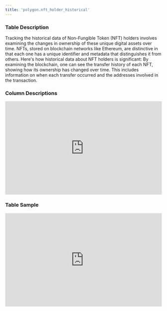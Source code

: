 ```yaml
---
title: 'polygon.nft_holder_historical'
---
```


### Table Description
Tracking the historical data of Non-Fungible Token (NFT) holders involves examining the changes in ownership of these unique digital assets over time. NFTs, stored on blockchain networks like Ethereum, are distinctive in that each one has a unique identifier and metadata that distinguishes it from others. Here's how historical data about NFT holders is significant: By examining the blockchain, one can see the transfer history of each NFT, showing how its ownership has changed over time. This includes information on when each transfer occurred and the addresses involved in the transaction.
### Column Descriptions

<div>
    <iframe
        src="http://127.0.0.1:3000/columns/polygon.nft_holder_historical"
        width="100%"
        height="300px"
        frameBorder="0"
        scrolling="no"
    ></iframe>
</div>

### Table Sample

<div>
    <iframe
        src="http://127.0.0.1:3000/data/polygon.nft_holder_historical"
        width="100%"
        height="300px"
        frameBorder="0"
        scrolling="no"
    ></iframe>
</div>
